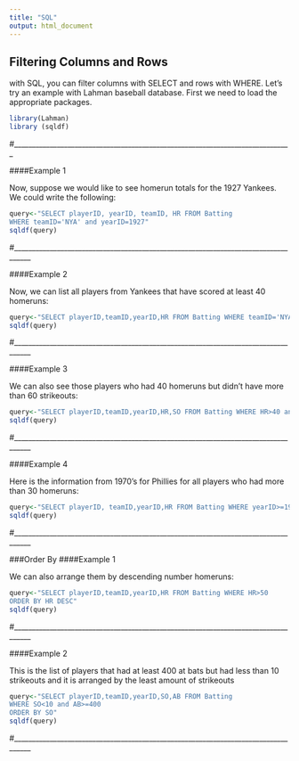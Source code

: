 ```yaml
---
title: "SQL"
output: html_document
---
```


## Filtering Columns and Rows


with SQL, you can filter columns with SELECT and rows with WHERE. Let's try an example with Lahman baseball database. First we need to load the appropriate packages. 


```r
library(Lahman)
library (sqldf)
```

#______________________________________________________________________________

####Example 1

Now, suppose we would like to see homerun totals for the 1927 Yankees. We could write the following:


```r
query<-"SELECT playerID, yearID, teamID, HR FROM Batting
WHERE teamID='NYA' and yearID=1927"
sqldf(query)
```

#___________________________________________________________________________________

####Example 2

Now, we can list all players from Yankees that have scored at least 40 homeruns:


```r
query<-"SELECT playerID,teamID,yearID,HR FROM Batting WHERE teamID='NYA' and HR>=40"
sqldf(query)
```

#___________________________________________________________________________________

####Example 3

We can also see those players who had 40 homeruns but didn't have more than 60 strikeouts:


```r
query<-"SELECT playerID,teamID,yearID,HR,SO FROM Batting WHERE HR>40 and SO<60"
sqldf(query)
```

#___________________________________________________________________________________

####Example 4

Here is the information from 1970's for Phillies for all players who had more than 30 homeruns:


```r
query<-"SELECT playerID, teamID,yearID,HR FROM Batting WHERE yearID>=1970 and yearID<1980 and HR>30 and teamID='PHI'"
sqldf(query)
```

#___________________________________________________________________________________


###Order By
####Example 1

We can also arrange them by descending number homeruns: 


```r
query<-"SELECT playerID,teamID,yearID,HR FROM Batting WHERE HR>50
ORDER BY HR DESC"
sqldf(query)
```

#___________________________________________________________________________________

####Example 2

This is the list of players that had at least 400 at bats but had less than 10 strikeouts and it is arranged by the least amount of strikeouts


```r
query<-"SELECT playerID,teamID,yearID,SO,AB FROM Batting 
WHERE SO<10 and AB>=400
ORDER BY SO"
sqldf(query)
```

#___________________________________________________________________________________

